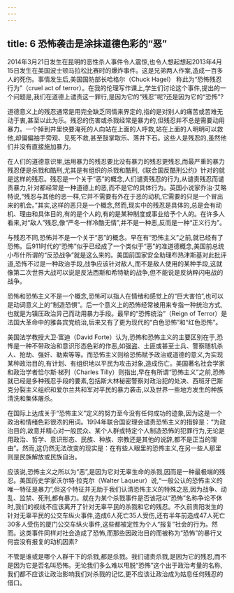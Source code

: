 ```yaml
---
---
---
```

title: 6 恐怖袭击是涂抹道德色彩的“恶”
---



2014年3月21日发生在昆明的恶性杀人事件令人震惊,也令人想起想起2013年4月15日发生在美国波士顿马拉松比赛时的爆炸事件。这是兄弟两人作案,造成一百多人的死伤。事情发生后,美国国防部长哈格尔（Chuck Hagel） 称此为“恐怖残忍行为”（cruel act of terror）。在我的伦理写作课上,学生们讨论这个事件,提出的一个问题是,我们在道德上谴责这一罪行,是因为它的“残忍”呢?还是因为它的“恐怖”?

道德意义上的残忍通常是用完全缺乏同情来界定的,指的是对别人的痛苦或苦难无动于衷,甚至以此为乐。残忍的伤害或杀戮经常是暴力的,但残忍并不总是需要动用暴力。一个掉到井里快要淹死的人向站在上面的人呼救,站在上面的人明明可以救他,却偏偏袖手旁观、见死不救,甚至鼓掌取乐、落井下石。这些人是残忍的,虽然他们并没有直接施加暴力。

在人们的道德意识里,运用暴力的残忍要比没有暴力的残忍更残忍,而最严重的暴力残忍便是杀戮和酷刑,尤其是有组织的杀戮和酷刑,《联合国反酷刑公约》针对的就是这样的残忍。残忍是一个关于“恶”的概念,人们谴责残忍的行为,从谴责残忍而谴责暴力,针对都经常是一种道德上的恶,而不是它的具体行为。英国小说家乔治·艾略特说,“残忍与其他的恶一样,它并不需要有外在于恶的动机,它需要的只是一个冒出来的机会。”其实,这样的恶只是一个概念,然而,现实中的残忍是具体的,总是会有动机、理由和具体目的,有的是个人的,有的是某种制度或事业给予个人的。在许多人看来,对“敌人”残忍,像“严冬一样冷酷无情”,并不是一种恶,反而是一种“正义行为”。

与残忍不同,恐怖并不是一个关于“恶”的概念。早在有“恐怖主义”之前,就已经有了恐怖。后911时代的“恐怖”似乎已经成了一个类似于“恶”的准道德概念,美国前总统小布什所谓的“反恐战争”就是这么来的。美国前国家安全助理布热津斯基对此批评道,恐怖不过是一种政治手段,战争应该针对敌人,而不是敌人使用的某种手段,这就像第二次世界大战可以说是反法西斯和希特勒的战争,但不能说是反纳粹闪电战的战争。

恐怖和恐怖主义不是一个概念,恐怖可以指人在情绪和感觉上的“巨大害怕”,也可以是动词意义上的“制造恐惧”。后一个意义上的恐怖经常被用来专指一种统治方式,也就是为镇压政治异己而动用暴力手段。最早的“恐怖统治”（Reign of Terror）是法国大革命中的雅各宾党统治,后来又有了更为现代的“白色恐怖”和“红色恐怖”。

美国法学教授大卫·富迪（David Forte）认为,恐怖和恐怖主义的主要区别在于,恐怖是一种不带政治和意识形态色彩的作恶,如强盗、土匪或甚至士兵、警察随机杀人、抢劫、强奸、勒索等等。而恐怖主义则给恐怖赋予政治或道德的意义,为实现某种政治目的,有计划、有组织地以平民为攻击对象,造成伤亡。美国著名社会学家和政治学者恰尔斯·梯列（Charles Tilly）则指出,早在有所谓“恐怖主义”之前,恐怖就已经是多种残忍手段的要素,包括斯大林秘密警察对政治犯的处决、西班牙巴斯克分裂主义组织和爱尔兰共和军对平民的暴力袭击,以及世界一些地方发生的种族清洗和集体屠杀。

在国际上达成关于“恐怖主义”定义的努力至今没有任何成功的迹象,因为这是一个政治和情绪色彩很浓的用词。1994年联合国安理会谴责恐怖主义的措辞是：“为政治目的,故意并精心对一般民众、某个人群或特定个人制造恐怖的犯罪行为,无论是用政治、哲学、意识形态、民族、种族、宗教还是其他的说辞,都不是正当的理由”。然而,这仍然无法改变的现实是：在有些人眼里的恐怖主义,在另一些人那里则是民族解放或民族自治。

应该说,恐怖主义之所以为“恶”,是因为它对无辜生命的杀戮,因而是一种最极端的残忍。美国历史学家沃尔特·拉克尔（Walter Laqueur）说,“一般公认的恐怖主义的唯一特征是暴力”,但这个特征并无助于我们认清恐怖主义的特殊之恶,因为战争、动乱、监禁、死刑,都有暴力。就在为某个杀戮事件是否该冠以“恐怖”名称争论不休时,我们的视线不应该离开了针对无辜平民的杀戮和它的残忍。不久前贵阳发生的针对无辜平民的公交车纵火事件,造成6人死亡35人受伤,还有半年前造成47人死亡30多人受伤的厦门公交车纵火事件,这些都被定性为个人“报复”社会的行为。然而。这类事件同样对社会造成了恐怖,而那些因政治目的而被称为“恐怖”的暴行又何尝没有报复的动机因素?

不管是谁或是哪个人群干下的杀戮,都是杀戮。我们谴责杀戮,是因为它的残忍,而不是因为它是否名叫恐怖。无论我们多么难以甩脱“恐怖”这个出于政治考量的名称,我们都不应该让政治影响我们对杀戮的记忆,更不应该让政治成为姑息任何残忍的借口。